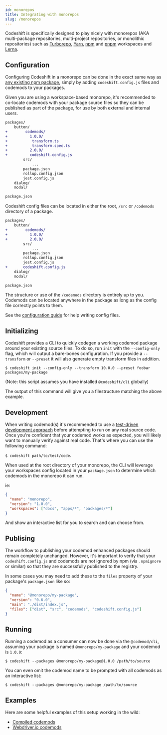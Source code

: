 ```yaml
---
id: monorepos
title: Integrating with monorepos
slug: /monorepos
---
```


Codeshift is specifically designed to play nicely with monorepos (AKA multi-package repositories, multi-project repositories, or monolithic repositories) such as [Turborepo](https://turborepo.org/), [Yarn](https://classic.yarnpkg.com/lang/en/docs/workspaces/), [npm](https://docs.npmjs.com/cli/v7/using-npm/workspaces/) and [pnpm](https://pnpm.io/workspaces) workspaces and [Lerna](https://lerna.js.org/).

## Configuration

Configuring Codeshift in a monorepo can be done in the exact same way as [any existing npm package](/docs/authoring#2-add-codeshift-to-an-existing-package), simply by adding `codeshift.config.js` files and codemods to your packages.

Given you are using a workspace-based monorepo, it's recommended to co-locate codemods with your package source files so they can be published as part of the package, for use by both external and internal users.

```diff
packages/
    button/
+        codemods/
+          1.0.0/
+           transform.ts
+           transform.spec.ts
+          2.0.0/
+          codeshift.config.js
        src/
            ...
        package.json
        rollup.config.json
        jest.config.js
    dialog/
    modal/

package.json
```

Codeshift config files can be located in either the root, `/src` or `/codemods` directory of a package.

```diff
packages/
    button/
+        codemods/
+          1.0.0/
+          2.0.0/
        src/
            ...
        package.json
        rollup.config.json
        jest.config.js
+       codeshift.config.js
    dialog/
    modal/

package.json
```

The structure or use of the `/codemods` directory is entirely up to you. Codemods can be located anywhere in the package as long as the config file correctly
points to them.

See the [configuration guide](/docs/configuration) for help writing config files.

## Initializing

Codeshift provides a CLI to quickly codegen a working codemod package around your existing source files. To do so, run `init` with the `--config-only` flag,
which will output a bare-bones configuration. If you provide a `--transform` or `--preset` it will also generate empty transform files in addition.

`$ codeshift init --config-only --transform 10.0.0 --preset foobar packages/my-package`

(Note: this script assumes you have installed `@codeshift/cli` globally)

The output of this command will give you a filestructure matching the above example.

## Development

When writing codemod(s) it's recommended to use a [test-driven development approach](/docs/testing) before attempting to run on any real source code.
Once you're confident that your codemod works as expected, you will likely want to manually verify against real code.
That's where you can use the following command:

`$ codeshift path/to/test/code`.

When used at the root directory of your monorepo, the CLI will leverage your workspaces config located in your `package.json` to determine which codemods in the monorepo it can run.

ie:

```json
{
  "name": "monorepo",
  "version": "1.0.0",
  "workspaces": ["docs", "apps/*", "packages/*"]
}
```

And show an interactive list for you to search and can choose from.

## Publising

The workflow to publishing your codemod enhanced packages should remain completely unchanged.
However, it's important to verify that your `codeshift.config.js` and codemods are not ignored by npm (via `.npmignore` or similar) so that they are successfully published to the registry.

In some cases you may need to add these to the `files` property of your package's `package.json` like so:

```json
{
  "name": "@monorepo/my-package",
  "version": "0.6.0",
  "main": "./dist/index.js",
  "files": ["dist", "src", "codemods", "codeshift.config.js"]
}
```

## Running

Running a codemod as a consumer can now be done via the `@codemod/cli`, assuming your package is named `@monorepo/my-package` and your codemod is `1.0.0`:

`$ codeshift --packages @monorepo/my-package@1.0.0 /path/to/source`

You can even omit the codemod name to be prompted with all codemods as an interactive list:

`$ codeshift --packages @monorepo/my-package /path/to/source`

## Examples

Here are some helpful examples of this setup working in the wild:

- [Compiled codemods](https://github.com/atlassian-labs/compiled/tree/master/packages/codemods)
- [Webdriver.io codemods](https://github.com/webdriverio/codemod)
